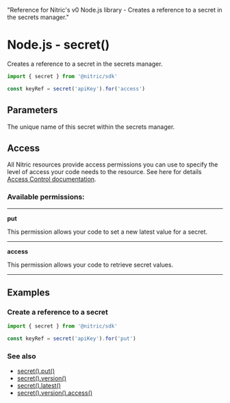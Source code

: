   "Reference for Nitric's v0 Node.js library - Creates a reference to a secret in the secrets manager."

# Node.js - secret()

Creates a reference to a secret in the secrets manager.

```javascript
import { secret } from '@nitric/sdk'

const keyRef = secret('apiKey').for('access')
```

## Parameters

<Properties>
  <Property name="name" required type="string">
    The unique name of this secret within the secrets manager.
  </Property>
</Properties>

## Access

All Nitric resources provide access permissions you can use to specify the level of access your code needs to the resource. See here for details [Access Control documentation](/assets/access-control).

### Available permissions:

---

**put**

This permission allows your code to set a new latest value for a secret.

---

**access**

This permission allows your code to retrieve secret values.

---

## Examples

### Create a reference to a secret

```javascript
import { secret } from '@nitric/sdk'

const keyRef = secret('apiKey').for('put')
```

### See also

- [secret().put()](./secret-put)
- [secret().version()](./secret-version)
- [secret().latest()](./secret-latest)
- [secret().version().access()](./secret-version-access)

